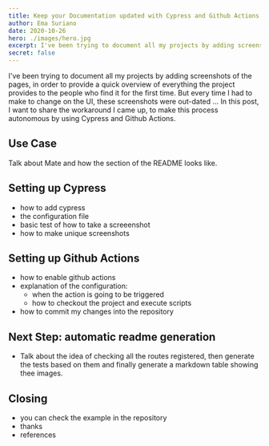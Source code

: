 ```yaml
---
title: Keep your Documentation updated with Cypress and Github Actions
author: Ema Suriano
date: 2020-10-26
hero: ./images/hero.jpg
excerpt: I've been trying to document all my projects by adding screenshots of the pages, in order to provide a quick overview of everything the project provides to the people who find it for the first time. But every time I had to make to change on the UI, these screenshots were out-dated ... In this post, I want to share the workaround I came up, to make this process autonomous by using Cypress and Github Actions.
secret: false
---
```


I've been trying to document all my projects by adding screenshots of the pages, in order to provide a quick overview of everything the project provides to the people who find it for the first time. But every time I had to make to change on the UI, these screenshots were out-dated ... In this post, I want to share the workaround I came up, to make this process autonomous by using Cypress and Github Actions.

## Use Case

Talk about Mate and how the section of the README looks like.

## Setting up Cypress

- how to add cypress
- the configuration file
- basic test of how to take a screeenshot
- how to make unique screenshots

## Setting up Github Actions

- how to enable github actions
- explanation of the configuration:
  - when the action is going to be triggered
  - how to checkout the project and execute scripts
- how to commit my changes into the repository

## Next Step: automatic readme generation

- Talk about the idea of checking all the routes registered, then generate the tests based on them and finally generate a markdown table showing thee images.

## Closing

- you can check the example in the repository
- thanks
- references
